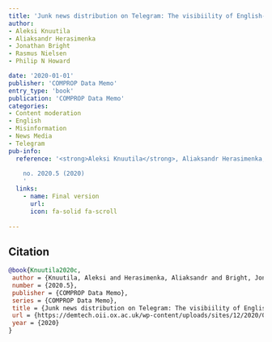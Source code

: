 ```yaml
---
title: 'Junk news distribution on Telegram: The visibiility of English-language news sources on public Telegram channels'
author: 
- Aleksi Knuutila
- Aliaksandr Herasimenka
- Jonathan Bright
- Rasmus Nielsen
- Philip N Howard

date: '2020-01-01'
publisher: 'COMPROP Data Memo'
entry_type: 'book'
publication: 'COMPROP Data Memo'
categories:
- Content moderation
- English
- Misinformation
- News Media
- Telegram
pub-info:
  reference: '<strong>Aleksi Knuutila</strong>, Aliaksandr Herasimenka, Jonathan Bright, Rasmus Nielsen and Philip N Howard, “Junk news distribution on Telegram: The visibiility of English-language news sources on public Telegram channels,” <em>COMPROP Data Memo</em>
    
    no. 2020.5 (2020)
    '
  links:
    - name: Final version
      url: 
      icon: fa-solid fa-scroll
    
---
```




## Citation



```bibtex
@book{Knuutila2020c,
 author = {Knuutila, Aleksi and Herasimenka, Aliaksandr and Bright, Jonathan and Nielsen, Rasmus and Howard, Philip N},
 number = {2020.5},
 publisher = {COMPROP Data Memo},
 series = {COMPROP Data Memo},
 title = {Junk news distribution on Telegram: The visibiility of English-language news sources on public Telegram channels},
 url = {https://demtech.oii.ox.ac.uk/wp-content/uploads/sites/12/2020/08/Junk-News-Distribution-on-Telegram.-Data-Memo.pdf},
 year = {2020}
}

```